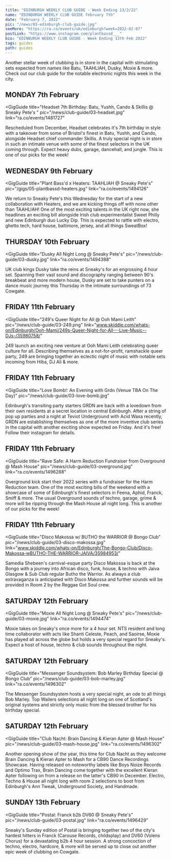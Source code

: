 ---
title: "EDINBURGH WEEKLY CLUB GUIDE - Week Ending 13/2/22"
name: "EDINBURGH WEEKLY CLUB GUIDE february 7th"
date: "February 7, 2022"
pic: "/news/03-edinburgh-club-guide.jpg"
seeMore: "https://ra.co/events/uk/edinburgh?week=2022-02-07"
postLink: "https://www.instagram.com/plantbassd___"
bio: "EDINBURGH WEEKLY CLUB GUIDE - Week Ending 13th Feb 2022"
tags: guides
path: guides
---

Another stellar week of clubbing is in store in the capital with stimulating sets expected from names like Batu, TAAHLIAH, Dusky, Moxie & more. Check out our club guide for the notable electronic nights this week in the city.

## MONDAY 7th February

<GigGuide
  title="Headset 7th Birthday: Batu, Yushh, Cando & Skillis @ Sneaky Pete's
"
  pic="/news/club-guide/03-headset.jpg"
  link="ra.co/events/1481727"
>
  Rescheduled from December, Headset celebrates it's 7th birthday in style with a takeover from some
  of Bristol's finest in Batu, Yushh, and Cando, alongside Headset chief commander Skillis. A truly
  special night is in store in such an intimate venue with some of the finest selectors in the UK
  coming through. Expect heavy dubs, garage, dancehall, and jungle. This is one of our picks for the
  week!
</GigGuide>

## WEDNESDAY 9th February

<GigGuide
  title="Plant Bass'd x Heaters: TAAHLIAH @ Sneaky Pete's"
  pic="/gigs/05-plantbassd-heaters.jpg"
  link="ra.co/events/1494126"
>
  We return to Sneaky Pete's this Wednesday for the start of a new collaboration with Heaters, and
  we are kicking things off with none other than TAAHLIAH! One of the most exciting talents in the
  UK right now, she headlines an exciting bill alongside Irish club experimentalist Sweet Philly and
  new Edinburgh duo Lucky Dip. This is expected to rattle with electro, ghetto tech, hard house,
  baltimore, jersey, and all things SweatBox!
</GigGuide>

## THURSDAY 10th February

<GigGuide
  title="Dusky All Night Long @ Sneaky Pete's"
  pic="/news/club-guide/03-dusky.jpg"
  link="ra.co/events/1494388"
>
  UK club kings Dusky take the reins at Sneaky's for an engrossing 4 hour set. Spanning their vast
  sound and discography ranging between 90's breakbeat and more modern house, Dusky are set to take
  punters on a dance music journey this Thursday in the intimate surroundings of 73 Cowgate.
</GigGuide>

## FRIDAY 11th February

<GigGuide
  title="249's Queer Night for All @ Ooh Mami Leith"
  pic="/news/club-guide/03-249.png"
  link="www.skiddle.com/whats-on/Edinburgh/Ooh-Mami/249s-Queer-Night-for-All---Live-Music--DJs-/35980758/"
>
  249 launch an exciting new venture at Ooh Mami Leith celebrating queer culture for all. Describing
  themselves as a not-for-profit, ramshackle queer party, 249 are bringing together an eclectic
  night of music with notable sets incoming from Hiba, DJ Ali & more.
</GigGuide>

## FRIDAY 11th February

<GigGuide
  title="Love Bomb!: An Evening with Grdn (Venue TBA On The Day)"
  pic="/news/club-guide/03-love-bomb.jpg"
>
  Edinburgh's transiting party starters GRDN are back with a lovedown from their own residents at a
  secret location in central Edinburgh. After a string of pop up parties and a night at Teviot
  Underground with Acid Waxa recently, GRDN are establishing themselves as one of the more inventive
  club series in the capital with another exciting show expected on Friday. And it's free! Follow
  their instagram for details.
</GigGuide>

## FRIDAY 11th February

<GigGuide
  title="Rave Safe: A Harm Reduction Fundraiser from Overground @ Mash House"
  pic="/news/club-guide/03-overground.jpg"
  link="ra.co/events/1496288"
>
  Overground kick start their 2022 series with a fundraiser for the Harm Reduction team. One of the
  most exciting bills of the weekend with a showcase of some of Edinburgh's finest selectors in
  Feena, Aphid, Franck, Smiff & more. The usual Overground sounds of techno, garage, grime & more
  will be ripping through the Mash House all night long. This is another of our picks for the week!
</GigGuide>

## FRIDAY 11th February

<GigGuide
  title="Disco Makossa w/ BUTHO the WARRIOR @ Bongo Club"
  pic="/news/club-guide/03-disco-makossa.jpg"
  link="www.skiddle.com/whats-on/Edinburgh/The-Bongo-Club/Disco-Makossa-wBUTHO-THE-WARRIOR-JAIVA/35984953/"
>
  Samedia Shebeen's carnival-esque party Disco Makossa is back at the Bongo with a journey into
  African disco, funk, house, & techno with Jaiva Glasgow & Sub Club regular Butho the Warrior. As
  always a club extravaganza is anticipated with Disco Makossa and further sounds will be provided
  in Room 2 by the Reggae Got Soul crew.
</GigGuide>

## SATURDAY 12th February

<GigGuide
  title="Moxie All Night Long @ Sneaky Pete's"
  pic="/news/club-guide/03-moxie.jpg"
  link="ra.co/events/1494474"
>
  Moxie takes on Sneaky's once more for a 4 hour set. NTS resident and long time collaborator with
  acts like Shanti Celeste, Peach, and Saoirse, Moxie has played all across the globe but holds a
  very special regard for Sneaky's. Expect a host of house, techno & club sounds throughout the
  night.
</GigGuide>

## SATURDAY 12th February

<GigGuide
  title="Messenger Soundsystem: Bob Marley Birthday Special @ Bongo Club"
  pic="/news/club-guide/03-bob-marley.jpg"
  link="ra.co/events/1496302"
>
  The Messenger Soundsystem hosts a very special night, an ode to all things Bob Marley. Top Wailers
  selections all night long on one of Scotland's original systems and strictly only music from the
  blessed brother for his birthday special.
</GigGuide>

## SATURDAY 12th February

<GigGuide
  title="Club Nacht: Brain Dancing & Kieran Apter @ Mash House"
  pic="/news/club-guide/03-mash-house.jpg"
  link="ra.co/events/1496302"
>
  Another opening show of the year, this time for Club Nacht as they welcome Brain Dancing & Kieran
  Apter to Mash for a CB90 Dance Recordings Showcase. Having released on noteworthy labels like Boys
  Noize Records and Optimo Trax, Brain Dancing come together with the excellent Kieran Apter
  following on from a release on the latter's CB90 in December. Electro, Techno & House all night
  long with room 2 selections to boot from Edinburgh's Ann Tweak, Underground Society, and Handmade.
</GigGuide>

## SUNDAY 13th February

<GigGuide
  title="Postal: Franck b2b DV60 @ Sneaky Pete's"
  pic="/news/club-guide/03-postal.jpg"
  link="ra.co/events/1496429"
>
  Sneaky's Sunday edition of Postal is bringing together two of the city's hardest hitters in Franck
  (Carouse Records, childsplay) and DV60 (Volens Chorus) for a devastating b2b 4 hour session. A
  strong concoction of techno, electro, hardcore, & more will be served up to close out another epic
  week of clubbing on Cowgate.
</GigGuide>
